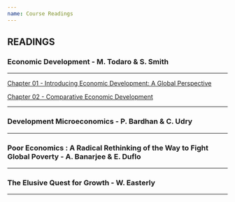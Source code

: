 ```yaml
---
name: Course Readings
---
```


## READINGS

### Economic Development - M. Todaro & S. Smith

---

::: {.align-center}
[Chapter 01 - Introducing Economic Development: A Global Perspective](Chapters/Economic-Development-13E/Econ-Dev-Ch1.pdf){target=_blank .btn .btn-primary .btn-lg .cv-download}
:::

::: {.align-center}
[Chapter 02 - Comparative Economic Development](Chapters/Economic-Development-13E/Econ-Dev-Ch2.pdf){target=_blank .btn .btn-primary .btn-lg .cv-download}
:::

<!--
[Chapter 03 - Classic Theories of Economic Growth and Development](Chapters/Economic-Development-13E/Econ-Dev-Ch3.pdf){target=_blank .btn .btn-primary .btn-lg .cv-download}

[Chapter 04 - Contemporary Models of Development and Underdevelopment](Chapters/Economic-Development-13E/Econ-Dev-Ch4.pdf){target=_blank .btn .btn-primary .btn-lg .cv-download}

[Chapter 05 - Poverty, Inequality, and Development](Chapters/Economic-Development-13E/Econ-Dev-Ch5.pdf){target=_blank .btn .btn-primary .btn-lg .cv-download}

[Chapter 06 - Comparative Economic Development](Chapters/Economic-Development-13E/Econ-Dev-Ch2.pdf){target=_blank .btn .btn-primary .btn-lg .cv-download}

[Chapter 07 - Urbanisation and Rural–Urban Migration: Theory and Policy](Chapters/Economic-Development-13E/Econ-Dev-Ch7.pdf){target=_blank .btn .btn-primary .btn-lg .cv-download}

[Chapter 08 - Human Capital: Education and Health in Economic Development](Chapters/Economic-Development-13E/Econ-Dev-Ch8.pdf){target=_blank .btn .btn-primary .btn-lg .cv-download}

[Chapter 09 - Agricultural Transformation and Rural Development](Chapters/Economic-Development-13E/Econ-Dev-Ch9.pdf){target=_blank .btn .btn-primary .btn-lg .cv-download}

[Chapter 11 - Development Policymaking and the Roles of Market, State, and Civil Society ](Chapters/Economic-Development-13E/Econ-Dev-Ch11.pdf){target=_blank .btn .btn-primary .btn-lg .cv-download}

[Chapter 12 - International Trade Theory and Development Strategy](Chapters/Economic-Development-13E/Econ-Dev-Ch12.pdf){target=_blank .btn .btn-primary .btn-lg .cv-download}

[Chapter 14 - Foreign Finance, Investment, Aid, and Conflict: Controversies and Opportunities](Chapters/Economic-Development-13E/Econ-Dev-Ch14.pdf){target=_blank .btn .btn-primary .btn-lg .cv-download}
-->

---

### Development Microeconomics - P. Bardhan & C. Udry

---

### Poor Economics : A Radical Rethinking of the Way to Fight Global Poverty - A. Banarjee & E. Duflo

---

### The Elusive Quest for Growth - W. Easterly

---